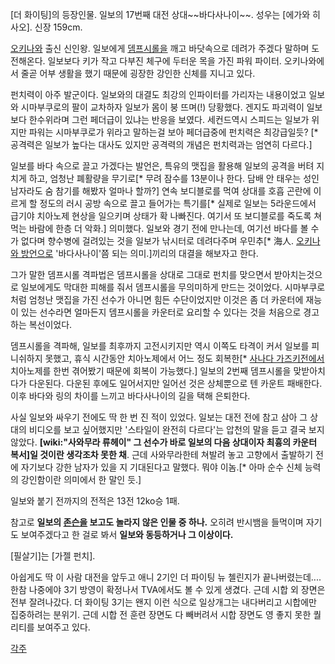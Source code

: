 [더 화이팅]의 등장인물. 일보의 17번째 대전 상대~~바다사나이~~. 성우는 [에가와 히사오]. 신장 159cm.

[[오키나와]] 출신 신인왕. 일보에게 [[뎀프시롤]]을 깨고 바닷속으로 데려가 주겠다 말하며 도전해온다. 일보보다 키가 작고 다부진 체구에 두터운 목을 가진 파워 파이터. 오키나와에서 줄곧 어부 생활을 했기 때문에 굉장한 강인한 신체를 지니고 있다. 

펀치력이 아주 발군이다. 일보와의 대결도 최강의 인파이터를 가리자는 내용이었고 일보와 시마부쿠로의 팔이 교차하자 일보가 몸이 붕 뜨며(!) 당황했다. 겐지도 파괴력이 일보보다 한수위라며 그런 페더급이 있냐는 반응을 보였다. 세컨드역시 스피드는 일보가 위지만 파워는 시마부쿠로가 위라고 말하는걸 보아 페더급중에 펀치력은 최강급일듯? [* 공격력은 일보가 높다는 대사도 있지만 공격력의 개념은 펀치력과는 엄연히 다르다.]

일보를 바다 속으로 끌고 가겠다는 발언은, 특유의 맷집을 활용해 일보의 공격을 버텨 지치게 하고, 엄청난 폐활량을 무기로[* 무려 잠수를 13분이나 한다. 담배 안 태우는 성인 남자라도 숨 참기를 해봤자 얼마나 할까?] 연속 보디블로를 먹여 상대를 호흡 곤란에 이르게 할 정도의 러시 공방 속으로 끌고 들어가는 특기를[* 실제로 일보는 5라운드에서 급기야 치아노제 현상을 일으키며 상태가 확 나빠진다. 여기서 또 보디블로를 죽도록 쳐먹는 바람에 한층 더 악화.] 의미했다. 일보와 경기 전에 만나는데, 여기선 바다를 볼 수가 없다며 향수병에 걸려있는 것을 일보가 낚시터로 데려다주며 우민추[* 海人. [[오키나와 방언]]으로 '바다사나이'쯤 되는 의미.]끼리의 대결을 해보자고 한다.  

그가 말한 뎀프시롤 격파법은 뎀프시롤을 상대로 그대로 펀치를 맞으면서 받아치는것으로 일보에게도 막대한 피해를 줘서 뎀프시롤을 무의미하게 만드는 것이었다. 시마부쿠로처럼 엄청난 맷집을 가진 선수가 아니면 힘든 수단이었지만 이것은 좀 더 카운터에 재능이 있는 선수라면 얼마든지 뎀프시롤을 카운터로 요리할 수 있다는 것을 처음으로 경고하는 복선이었다. 

뎀프시롤을 격파해, 일보를 최후까지 고전시키지만 역시 이쪽도 타격이 커서 일보를 피니쉬하지 못했고, 휴식 시간동안 치아노제에서 어느 정도 회복한[* [[사나다 가즈키]]전에서 치아노제를 한번 겪어봤기 때문에 회복이 가능했다.] 일보의 2번째 뎀프시롤을 맞받아치다가 다운된다. 다운된 후에도 일어서지만 일어선 것은 상체뿐으로 텐 카운트 패배한다. 이후 바다와 링의 차이를 느끼고 바다사나이의 길을 택해 은퇴한다.

사실 일보와 싸우기 전에도 딱 한 번 진 적이 있었다. 일보는 대전 전에 참고 삼아 그 상대의 비디오를 보고 싶어했지만 '스타일이 완전히 다르다'는 압천의 말을 듣고 결국 보지 않았다. '''[wiki:"사와무라 류헤이" 그 선수가 바로 일보의 다음 상대이자 최흉의 카운터 복서]일 것이란 생각조차 못한 채'''. 근데 사와무라한테 쳐발려 놓고 고향에서 출발하기 전에 자기보다 강한 남자가 있을 지 기대된다고 말했다. 뭐야 이놈.[* 아마 순수 신체 능력의 강인함이란 의미에서 한 말인 듯.]

일보와 붙기 전까지의 전적은 13전 12ko승 1패.

참고로 '''일보의 [[존슨]]을 보고도 놀라지 않은 인물 중 하나.''' 오히려 반시뱀을 들먹이며 자기도 보여주겠다고 한 걸로 봐서 '''일보와 동등하거나 그 이상이다.'''

[필살기]는 [가젤 펀치].

아쉽게도 딱 이 사람 대전을 앞두고 애니 2기인 더 파이팅 뉴 첼린지가 끝나버렸는데....한참 나중에야 3기 방영이 확정나서 TVA에서도 볼 수 있게 생겼다. 근데 시합 외 장면은 전부 잘려나갔다. 더 화이팅 3기는 왠지 이런 식으로 일상개그는 내다버리고 시합에만 집중하려는 분위기. 근데 시합 전 훈련 장면도 다 빼버려서 시합 장면도 영 좋지 못한 퀄리티를 보여주고 있다.

[[각주]]
